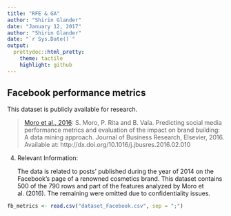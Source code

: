 ```yaml
---
title: "RFE & GA"
author: "Shirin Glander"
date: "January 12, 2017"
author: "Shirin Glander"
date: "`r Sys.Date()`"
output:
  prettydoc::html_pretty:
    theme: tactile
    highlight: github
---
```


## Facebook performance metrics

This dataset is publicly available for research.

> [Moro et al., 2016](http://www.sciencedirect.com/science/article/pii/S0148296316000813): S. Moro, P. Rita and B. Vala. Predicting social media performance metrics and evaluation 
  of the impact on brand building: A data mining approach. Journal of Business Research, Elsevier, 2016. Available at: http://dx.doi.org/10.1016/j.jbusres.2016.02.010

4. Relevant Information:

   The data is related to posts' published during the year of 2014 on the Facebook's page of a renowned cosmetics brand.
   This dataset contains 500 of the 790 rows and part of the features analyzed by Moro et al. (2016). The remaining were 
   omitted due to confidentiality issues.

```r
fb_metrics <- read.csv("dataset_Facebook.csv", sep = ";")


```
